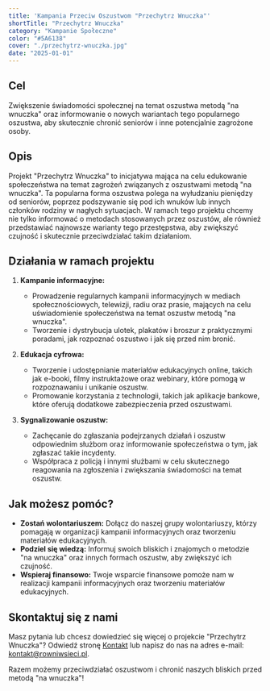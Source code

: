 ```yaml
---
title: 'Kampania Przeciw Oszustwom "Przechytrz Wnuczka"'
shortTitle: "Przechytrz Wnuczka"
category: "Kampanie Społeczne"
color: "#5A6138"
cover: "./przechytrz-wnuczka.jpg"
date: "2025-01-01"
---
```


## Cel

Zwiększenie świadomości społecznej na temat oszustwa metodą "na wnuczka" oraz informowanie o nowych wariantach tego popularnego oszustwa, aby skutecznie chronić seniorów i inne potencjalnie zagrożone osoby.

## Opis

Projekt "Przechytrz Wnuczka" to inicjatywa mająca na celu edukowanie społeczeństwa na temat zagrożeń związanych z oszustwami metodą "na wnuczka". Ta popularna forma oszustwa polega na wyłudzaniu pieniędzy od seniorów, poprzez podszywanie się pod ich wnuków lub innych członków rodziny w nagłych sytuacjach. W ramach tego projektu chcemy nie tylko informować o metodach stosowanych przez oszustów, ale również przedstawiać najnowsze warianty tego przestępstwa, aby zwiększyć czujność i skutecznie przeciwdziałać takim działaniom.

## Działania w ramach projektu

1. **Kampanie informacyjne:**

   - Prowadzenie regularnych kampanii informacyjnych w mediach społecznościowych, telewizji, radiu oraz prasie, mających na celu uświadomienie społeczeństwa na temat oszustw metodą "na wnuczka".
   - Tworzenie i dystrybucja ulotek, plakatów i broszur z praktycznymi poradami, jak rozpoznać oszustwo i jak się przed nim bronić.

2. **Edukacja cyfrowa:**

   - Tworzenie i udostępnianie materiałów edukacyjnych online, takich jak e-booki, filmy instruktażowe oraz webinary, które pomogą w rozpoznawaniu i unikanie oszustw.
   - Promowanie korzystania z technologii, takich jak aplikacje bankowe, które oferują dodatkowe zabezpieczenia przed oszustwami.

3. **Sygnalizowanie oszustw:**

   - Zachęcanie do zgłaszania podejrzanych działań i oszustw odpowiednim służbom oraz informowanie społeczeństwa o tym, jak zgłaszać takie incydenty.
   - Współpraca z policją i innymi służbami w celu skutecznego reagowania na zgłoszenia i zwiększania świadomości na temat oszustw.

## Jak możesz pomóc?

- **Zostań wolontariuszem:** Dołącz do naszej grupy wolontariuszy, którzy pomagają w organizacji kampanii informacyjnych oraz tworzeniu materiałów edukacyjnych.
- **Podziel się wiedzą:** Informuj swoich bliskich i znajomych o metodzie "na wnuczka" oraz innych formach oszustw, aby zwiększyć ich czujność.
- **Wspieraj finansowo:** Twoje wsparcie finansowe pomoże nam w realizacji kampanii informacyjnych oraz tworzeniu materiałów edukacyjnych.

## Skontaktuj się z nami

Masz pytania lub chcesz dowiedzieć się więcej o projekcie "Przechytrz Wnuczka"? Odwiedź stronę [Kontakt](/kontakt) lub napisz do nas na adres e-mail: [kontakt@rowniwsieci.pl](mailto:kontakt@rowniwsieci.pl).

Razem możemy przeciwdziałać oszustwom i chronić naszych bliskich przed metodą "na wnuczka"!
